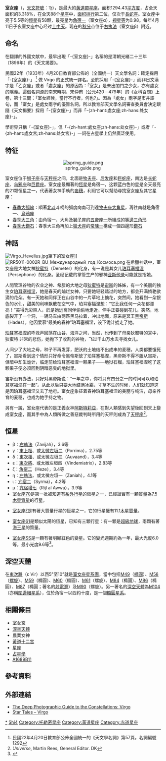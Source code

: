 {{NoteTA
|G1=Astronomy
|1=zh-hans:占星; zh-hant:占星;
}}
{{otheruses|subject=關於天文學的處女座|other=占星術的室女宫|處女宮}}
{{not|處女作}}

{{Infobox constellation|
name = Virgo |
abbreviation = Vir |
genitive = Virginis |
symbology = 農業女神|
RA = 13 |
dec= 0 |
areatotal =1294 |
arearank = 第2位|處女座Virgo

numberstars = 3|
starname =  [[角宿一|角宿一]]（室女座Virgoα）|
starmagnitude = 1.0 |
meteorshowers =
* [[室女座流星雨|室女座流星雨]]
* [[室女座μ流星雨|室女座μ流星雨]]|
bordering =
* [[后髪座|后髪座]]
* [[獅子座|獅子座]]
* [[巨爵座|巨爵座]]
* [[烏鴉座|烏鴉座]]
* [[長蛇座|長蛇座]]
* [[天秤座|天秤座]]
* [[巨蛇座|巨蛇座]]
* [[牧夫座|牧夫座]] |
latmax = 80 |
latmin = 80 |
month =  5月|
notes=  }}

'''室女座'''（{{lang-la|Virgo}}，[[天文符號|天文符號]]：♍），是最大的[[黄道帶|黄道帶]][[星座|星座]]，面积1294.43[[平方度|平方度]]，占全天面积的3.318%，在全天88个[[星座|星座]]中，[[星座面积列表|面积排行]]第二位，仅次于[[長蛇座|長蛇座]]。室女座中亮于5.5等的[[恒星|恒星]]有58颗，最亮星为[[角宿一|角宿一]]（室女座α），[[视星等|视星等]]为0.98。每年4月11日子夜室女座中心经过[[中天_(天文学)|上中天]]。现在的[[秋分|秋分]]点位于[[右执法|右执法]]（室女座β）附近。

==命名==
在翻譯的外國文献中，最早出現「-{室女座}-」名稱的是清朝光緒二十三年（1896年）的《天文揭要》。

民國22年（1933年）4月20日教育部公佈的（全國统一）天文學名詞：確定採用「-{室女座}-」 <ref>民國22年4月20日教育部公佈全國統一的《天文學名詞》第57頁，名詞編號1292</ref> 做 Virgo 的正式統一譯名。至於採用「-{室女座}-」而非日文漢字是「乙女座」或者「處女座」的原因為：「室女」是未出閨門之少女，亦有處女的隱義。這個名詞源於南宋時期，宋仲甫（公元420－479年）的《女科百問》上卷，第十三問：「室女經候，當行不行者，何也?」。因為「處女」兩字是市井語句，而「室女」是處女兩字的優雅名詞，所以教育部天文學名詞審查委員會決定跟隨《天文揭要》採用「-{室女座}-」而非「-{zh-hant:處女座;zh-hans:处女座}-」。

學術界只稱「-{室女座}-」，但「-{zh-hant:處女座;zh-hans:处女座}-」或者「-{zh-hant:處女宮;zh-hans:处女宮}-」一詞在占星學上仍然廣泛使用。

== 特征 ==
<center>[[File:spring_guide.png|thumb]]</center>
室女座位于[[狮子座|狮子座]]与[[天秤座|天秤座]]之间，北面是[[牧夫座|牧夫座]]、[[后发座|后发座]]和[[巨蛇座|巨蛇座]]，南边是[[长蛇座|长蛇座]]、[[乌鸦座|乌鸦座]]和[[巨爵座|巨爵座]]。室女座最顯著的[[恆星|恆星]]是角宿一，这颗蓝白色的星是全天最亮的21颗恒星之一，代表著女神手執的[[麥|麥穗]]，利用它可以幫助尋找室女座及其它星座：

* [[春季大弧線|春季大弧線]]：順著[[北斗七星|北斗]]斗柄的弧度向南可到達[[牧夫座|牧夫座]][[大角|大角星]]，再往南就是角宿一、[[烏鴉座|烏鴉座]]
* [[春季大三角|春季大三角]]：由角宿一、大角及[[獅子座|獅子座]]的[[五帝座一|五帝座一]]所組成的[[等邊三角形|等邊三角形]]
* [[春季大鑽石|春季大鑽石]]：春季大三角再加上[[獵犬座|獵犬座]]的[[常陳一|常陳一]]構成一個四邊形[[鑽石|鑽石]]

== 神話 ==
[[File:Virgo_Hevelius.jpg|thumb]]筆下的室女座]]
[[File:RR5011-0002R_BU_Международный_год_Космоса.png|thumb]]
在希臘神话中，室女座是大地女神[[狄蜜特|狄蜜特]]（Demeter）的化身，有一说是其女儿[[珀耳塞福涅|珀耳塞福涅]]（Persephone）的化身。圣经记载的掌管生产的邪神[[亚斯他录|亚斯他录]]可能就是指她。

人間管理谷物的农业之神、希腊的大地之母[[狄蜜特|狄蜜特]]是[[宙斯|宙斯]]的姊姊，有一个美丽的独生女[[珀耳塞福涅|珀耳塞福涅]]，她是春天的灿烂女神，只要她轻轻踏过的地方，都会开满娇艳欲滴的花朵。有一天她和同伴正在山谷中的一片草地上摘花，突然间，她看到一朵银色的水仙，甜美的利味飘散在空气中，珀耳塞福涅想：“它比我任何一朵花都漂亮！”美得光彩照人，於是她远离同伴偷偷地走近，伸手正要碰到花儿，突然，地底裂开了一个洞，一辆马车由两匹黑马拉着，冲出地面，原来是冥王[[黑帝斯|黑帝斯]]（Hades），他因爱慕“最美的春神”珀耳塞福涅，设下诡计掳走了她。 

[[珀耳塞福涅|珀耳塞福涅]]的呼救声回荡在山谷、海洋之间，当然，也传到了母亲狄蜜特的耳中，狄蜜特
非常的悲伤，她抛下了收割的谷物，飞过千山万水去寻找女儿。 

人间少了大地之母，种子不再发芽，肥沃的土地结不出成串的麦穗，人类都要饿死了，宙斯看到这个情形只好命令黑帝斯放了珀耳塞福涅，黑帝斯不得不服从宙斯，但暗中却生诡计，临走前给珀耳塞福涅一颗果子——地狱石榴，珀耳塞福涅吃了这颗果子便必须回到阴暗恶臭的地狱里。 

宙斯没有办法，只好对黑帝斯说：“一年之中，你将只有四分之一的时间可以和珀耳塞福涅在一起”。从此以后只要大地结满冰霜，寸草不生的时候，人们就知道这是因珀耳塞福涅又去了地府。室女座象征着春神珀耳塞福涅的美丽与纯洁，母亲养育的麦穗，也成为她手持之物。

另有一說，室女座代表的是正義女神[[阿斯特莉亞|阿斯特莉亞]]，在對人類感到失望後回到天上變成室女座，而其手中為人類所做之善惡裁判時所用的天秤則成為了[[天秤座|天秤座]]<ref>''Universe'', Martin Rees, General Editor. DK</ref>。

== 恒星 ==
* β：[[右執法|右執法]]（Zavijah），3.6等
* γ：[[東上相|東上相]]、或[[太微垣|太微左垣二]]（Porrima），2.75等
* δ：[[東次相|東次相]]、或太微左垣三（Auvaand），3.4等
* ε：[[東次將|東次將]]、或太微左垣四（Vindemiatrix），2.83等
* ζ：[[角宿二|角宿二]]（Heze），3.4等
* η：[[左執法|左執法]]、或太微左垣一（Zaniah），4.1等
* ι：[[亢宿二|亢宿二]]（Syrma），4.2等
* μ：[[亢宿增七|亢宿增七]]（Rijl al Awwa），3.9等
* [[室女座70|室女座70]]是第一批被知道有[[系外行星|系外行星]]的恆星之一，已經證實有一顆質量為7.5[[木星質量|木星質量]]的行星。 

* [[室女座ζ|室女座ζ]]是有著大質量行星的恆星之一，它的行星擁有11.1[[木星質量|木星質量]]。

* [[室女座61|室女座61]]是類似太陽的恆星，已知有三顆行星：有一顆是[[超級地球|超級地球]]，兩顆有著[[海王星|海王星]]的質量。

* [[室女座SS|室女座SS]]是一顆有著明顯紅色的變星。它的變光週期約為一年，最大光度6.0等，最小光度9.6等<ref>{{citation |title = Deep Sky Objects |last = Levy |first = David H. |publisher = Prometheus Books |year = 2005 |isbn = 1-59102-361-0}}</ref>。

== 深空天體 ==
在[[東次將|東次將]]（ε Vir）以西5°至10°就是[[室女座星系團|室女座星系團]]，當中包括[[M49|M49]]（[[橢圓星系|橢圓]]）、[[M58|M58]]（[[螺旋星系|螺旋]]）、[[M59|M59]]（橢圓）、[[M60|M60]]（橢圓）、[[M61|M61]]（螺旋）、[[M84|M84]]（橢圓）、[[M86|M86]]（橢圓）、[[室女A星系|M87]]（橢圓；著名的[[射電源|射電源]]）及[[M90|M90]]（螺旋）。另一著名的[[深空天體|深空天體]]為[[M104|M104]]（亦稱[[闊邊帽星系|闊邊帽星系]]），位於角宿一以西約十度，是一個[[橢圓星系|橢圓星系]]。

== 相關條目 ==
* [[室女宮|室女宮]]
* [[深空天體|深空天體]]
* 農業女神
* [[黃道十二宮|黃道十二宮]]
* [[星座|星座]]
* [[占星學|占星學]]
* [[A1689B11|A1689B11]]

== 參考資料 ==
{{reflist}}

== 外部連結 ==
{{Commons+cat|Virgo|室女座|Virgo_(constellation)}}
* [http://www.allthesky.com/constellations/virgo/ The Deep Photographic Guide to the Constellations: Virgo]{{Wayback|url=http://www.allthesky.com/constellations/virgo/ |date=20090223153816 }}
* [http://www.ianridpath.com/startales/virgo.htm Star Tales – Virgo]{{Wayback|url=http://www.ianridpath.com/startales/virgo.htm |date=20090829011217 }}

{{室女座恒星}}
{{黃道帶}}
{{星座/歷史/托勒密}}
{{星座/現代}}
{{Sky|13|00|00|+|00|00|00|10}}
[[Category:室女座|*]]
[[Category:星座|Shi4]]
[[Category:托勒密星座|Category:托勒密星座]]
[[Category:黃道星座|Category:黃道星座]]
[[Category:赤道星座|Category:赤道星座]]